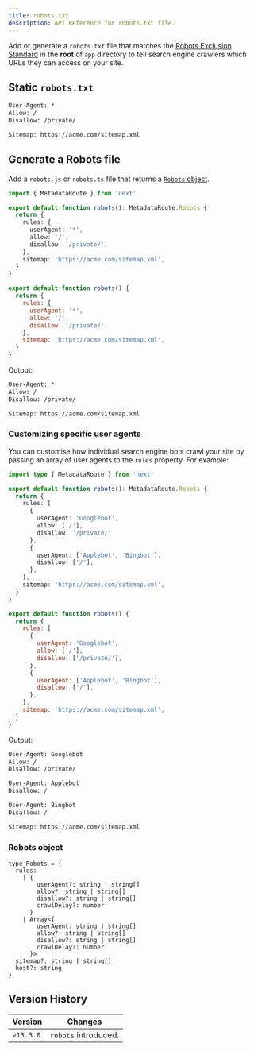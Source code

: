 ```yaml
---
title: robots.txt
description: API Reference for robots.txt file.
---
```


Add or generate a `robots.txt` file that matches the [Robots Exclusion Standard](https://en.wikipedia.org/wiki/Robots.txt#Standard) in the **root** of `app` directory to tell search engine crawlers which URLs they can access on your site.

## Static `robots.txt`

```txt filename="app/robots.txt"
User-Agent: *
Allow: /
Disallow: /private/

Sitemap: https://acme.com/sitemap.xml
```

## Generate a Robots file

Add a `robots.js` or `robots.ts` file that returns a [`Robots` object](#robots-object).

```ts filename="app/robots.ts" switcher
import { MetadataRoute } from 'next'

export default function robots(): MetadataRoute.Robots {
  return {
    rules: {
      userAgent: '*',
      allow: '/',
      disallow: '/private/',
    },
    sitemap: 'https://acme.com/sitemap.xml',
  }
}
```

```js filename="app/robots.js" switcher
export default function robots() {
  return {
    rules: {
      userAgent: '*',
      allow: '/',
      disallow: '/private/',
    },
    sitemap: 'https://acme.com/sitemap.xml',
  }
}
```

Output:

```txt
User-Agent: *
Allow: /
Disallow: /private/

Sitemap: https://acme.com/sitemap.xml
```

### Customizing specific user agents

You can customise how individual search engine bots crawl your site by passing an array of user agents to the `rules` property. For example:

```ts filename="app/robots.ts" switcher
import type { MetadataRoute } from 'next'

export default function robots(): MetadataRoute.Robots {
  return {
    rules: [
      {
        userAgent: 'Googlebot',
        allow: ['/'],
        disallow: '/private/'
      },
      {
        userAgent: ['Applebot', 'Bingbot'],
        disallow: ['/'],
      },
    ],
    sitemap: 'https://acme.com/sitemap.xml',
  }
}
```

```js filename="app/robots.js" switcher
export default function robots() {
  return {
    rules: [
      {
        userAgent: 'Googlebot',
        allow: ['/'],
        disallow: ['/private/'],
      },
      {
        userAgent: ['Applebot', 'Bingbot'],
        disallow: ['/'],
      },
    ],
    sitemap: 'https://acme.com/sitemap.xml',
  }
}
```

Output:

```txt
User-Agent: Googlebot
Allow: /
Disallow: /private/

User-Agent: Applebot
Disallow: /

User-Agent: Bingbot
Disallow: /

Sitemap: https://acme.com/sitemap.xml
```

### Robots object

```tsx
type Robots = {
  rules:
    | {
        userAgent?: string | string[]
        allow?: string | string[]
        disallow?: string | string[]
        crawlDelay?: number
      }
    | Array<{
        userAgent: string | string[]
        allow?: string | string[]
        disallow?: string | string[]
        crawlDelay?: number
      }>
  sitemap?: string | string[]
  host?: string
}
```

## Version History

| Version   | Changes              |
| --------- | -------------------- |
| `v13.3.0` | `robots` introduced. |
